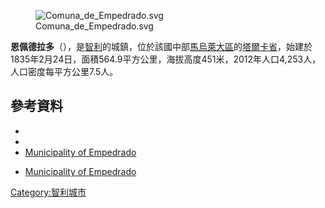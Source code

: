 [[Image:Comuna_de_Empedrado.svg|right]]

{{Coord|35|36|S|72|17|W|display=title}}

'''恩佩德拉多'''（{{lang-es|Empedrado}}），是[[智利|智利]]的城鎮，位於該國中部[[馬烏萊大區|馬烏萊大區]]的[[塔爾卡省|塔爾卡省]]，始建於1835年2月24日，面積564.9平方公里，海拔高度451米，2012年人口4,253人，人口密度每平方公里7.5人。

==參考資料==
*{{Cite web |url = http://www.empedrado.cl/ |title = Municipality of Empedrado |accessdate = 1 January 2011 |language = es |archive-date = 2011-07-07 |archive-url = https://web.archive.org/web/20110707010201/http://www.empedrado.cl/ |dead-url = no }}
*{{cite web |url= http://www.ine.cl/canales/chile_estadistico/censos_poblacion_vivienda/censo_pobl_vivi.php |title= National Statistics Institute |accessdate= 29 August 2010 |language= es |archive-date= 2019-01-06 |archive-url= https://web.archive.org/web/20190106234357/http://www.ine.cl/404.html?aspxerrorpath=%2Fcanales%2Fchile_estadistico%2Fcensos_poblacion_vivienda%2Fcenso_pobl_vivi.php |dead-url= no }}
*[http://www.empedrado.cl/ Municipality of Empedrado] {{Wayback|url=http://www.empedrado.cl/ |date=20110707010201 }}
* {{es icon}} [http://www.empedrado.cl/ Municipality of Empedrado] {{Wayback|url=http://www.empedrado.cl/ |date=20110707010201 }}

{{Chile-geo-stub}}
[[Category:智利城市|Category:智利城市]]